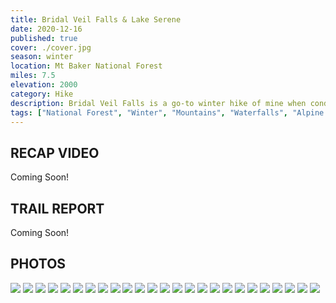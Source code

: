 ```yaml
---
title: Bridal Veil Falls & Lake Serene
date: 2020-12-16
published: true
cover: ./cover.jpg
season: winter
location: Mt Baker National Forest
miles: 7.5
elevation: 2000
category: Hike
description: Bridal Veil Falls is a go-to winter hike of mine when conditions aren't appropriate for higher elevation. My third visit to the falls made for a perfect opportunity to extend the hike up to Lake Serene, which had the most stunning, snowy-mountain sights.
tags: ["National Forest", "Winter", "Mountains", "Waterfalls", "Alpine Lake", "Hike", "NW Forest Pass", "Washington", "PNW", "Hard"]
---
```


## RECAP VIDEO
Coming Soon!

## TRAIL REPORT
Coming Soon!

## PHOTOS
![](./imgs/01_ember_trail.jpg "")
![](./imgs/02_trail_stairs.jpg "")
![](./imgs/03_stairs_falls.jpg "")
![](./imgs/04_ember_smile.jpg "")
![](./imgs/05_falls_view.jpg "")
![](./imgs/06_bridal_veil_falls.jpg "")
![](./imgs/08_ash_falls.jpg "")
![](./imgs/09_falls_view.jpg "")
![](./imgs/10_ash_falls.jpg "")
![](./imgs/11_ea_falls.jpg "")
![](./imgs/12_ember_falls.jpg "")
![](./imgs/13_misty_trail.jpg "")
![](./imgs/14_bridge.jpg "")
![](./imgs/15_falls_to_serene.jpg "")
![](./imgs/16_falls_to_serene.jpg "")
![](./imgs/17_trail.jpg "")
![](./imgs/18_mt_index.jpg "")
![](./imgs/19_trail_snow.jpg "")
![](./imgs/20_lake_serene.jpg "")
![](./imgs/21_lake_serene.jpg "")
![](./imgs/22_mt_index.jpg "")
![](./imgs/23_mountain_snow.jpg "")
![](./imgs/24_ea_trail_snow.jpg "")
![](./imgs/25_ember_trail.jpg "")
![](./imgs/26_group.jpg "")
